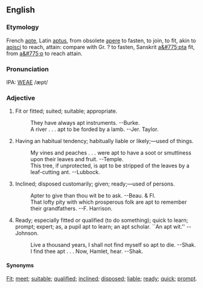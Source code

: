 ==English==
===Etymology===
French [[apte]], Latin [[aptus]], from obsolete [[apere]] to fasten, to join, to fit, akin to [[apisci]] to reach, attain: compare with Gr. ? to fasten, Sanskrit [[a&#775;pta]] fit, from [[a&#775;p]] to reach attain.

===Pronunciation===
IPA: [[WEAE]] /æpt/

===Adjective===
# Fit or fitted; suited; suitable; appropriate.
#:    They have always apt instruments. --Burke.
#:    A river . . . apt to be forded by a lamb. --Jer. Taylor.
# Having an habitual tendency; habitually liable or likely;&mdash;used of things.
#:    My vines and peaches . . . were apt to have a soot or smuttiness upon their leaves and fruit. --Temple.
#:    This tree, if unprotected, is apt to be stripped of the leaves by a leaf-cutting ant. --Lubbock.
# Inclined; disposed customarily; given; ready;&mdash;used of persons.
#:    Apter to give than thou wit be to ask. --Beau. & Fl.
#:    That lofty pity with which prosperous folk are apt to remember their grandfathers. --F. Harrison.
# Ready; especially fitted or qualified (to do something); quick to learn; prompt; expert; as, a pupil apt to learn; an apt scholar. ``An apt wit.'' --Johnson.
#:    Live a thousand years, I shall not find myself so apt to die. --Shak.
#:    I find thee apt . . . Now, Hamlet, hear. --Shak.

====Synonyms====
[[Fit]]; [[meet]]; [[suitable]]; [[qualified]]; [[inclined]]; [[disposed]]; [[liable]]; [[ready]]; [[quick]]; [[prompt]].

<!-- material copied from Webster's Revised Unabridged Dictionary (1913) -->